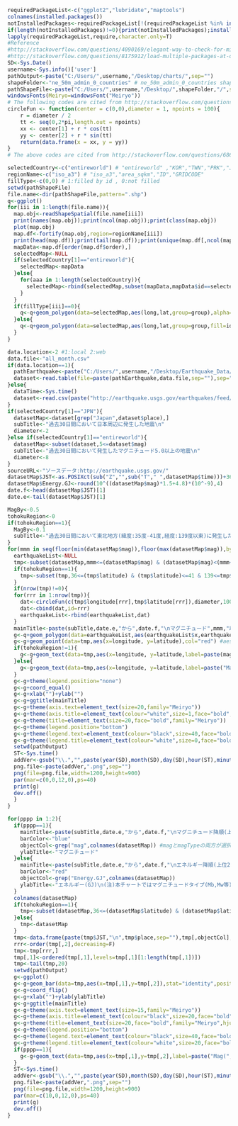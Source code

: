 ```r
requiredPackageList<-c("ggplot2","lubridate","maptools")
colnames(installed.packages())
notInstalledPackages<-requiredPackageList[!(requiredPackageList %in% installed.packages()[,"Package"])] #apply logical vector to requiredPackageList
if(length(notInstalledPackages)!=0){print(notInstalledPackages);install.packages(notInstalledPackages)}
lapply(requiredPackageList,require,character.only=T)
#Reference 
#http://stackoverflow.com/questions/4090169/elegant-way-to-check-for-missing-packages-and-install-them
#http://stackoverflow.com/questions/8175912/load-multiple-packages-at-once
SD<-Sys.Date()
username<-Sys.info()['user']
pathOutput<-paste("C:/Users/",username,"/Desktop/charts/",sep="")
shapeFolder<-"ne_50m_admin_0_countries" # ne_50m_admin_0_countries shapeFile ne_50m_urban_areas
pathShapeFile<-paste("C:/Users/",username,"/Desktop/",shapeFolder,"/",sep="")
windowsFonts(Meiryo=windowsFont("Meiryo"))
# The following codes are cited from http://stackoverflow.com/questions/6862742/draw-a-circle-with-ggplot2
circleFun <- function(center = c(0,0),diameter = 1, npoints = 100){
    r = diameter / 2
    tt <- seq(0,2*pi,length.out = npoints)
    xx <- center[1] + r * cos(tt)
    yy <- center[2] + r * sin(tt)
    return(data.frame(x = xx, y = yy))
}
# The above codes are cited from http://stackoverflow.com/questions/6862742/draw-a-circle-with-ggplot2
```

```r
selectedCountry<-c("entireworld") # "entireworld" ,"KOR","TWN","PRK","JPN"
regionName<-c("iso_a3") # "iso_a3","area_sqkm","ID","GRIDCODE"
fillType<-c(0,0) # 1:filled by id , 0:not filled
setwd(pathShapeFile)
file.name<-dir(pathShapeFile,pattern=".shp")
q<-ggplot()
for(iii in 1:length(file.name)){
  map.obj<-readShapeSpatial(file.name[iii])
  print(names(map.obj));print(ncol(map.obj));print(class(map.obj))
  plot(map.obj)
  map.df<-fortify(map.obj,region=regionName[iii])
  print(head(map.df));print(tail(map.df));print(unique(map.df[,ncol(map.df)]))
  mapData<-map.df[order(map.df$order),]
  selectedMap<-NULL
  if(selectedCountry[1]=="entireworld"){
    selectedMap<-mapData  
  }else{
    for(aaa in 1:length(selectedCountry)){
      selectedMap<-rbind(selectedMap,subset(mapData,mapData$id==selectedCountry[aaa]))
    }
  }  
  if(fillType[iii]==0){  
    q<-q+geom_polygon(data=selectedMap,aes(long,lat,group=group),alpha=0.0,colour="black")
  }else{
    q<-q+geom_polygon(data=selectedMap,aes(long,lat,group=group,fill=id),alpha=0.5,colour="black")
  }  
}
```

```r
data.location<-2 #1:local 2:web
data.file<-"all_month.csv"
if(data.location==1){
  pathEarthquake<-paste("C:/Users/",username,"/Desktop/Earthquake_Data/",sep="")
  dataset<-read.table(file=paste(pathEarthquake,data.file,sep=""),sep=",",header=T,as.is=T,skip=0)
}else{
  dataTime<-Sys.time()
  dataset<-read.csv(paste("http://earthquake.usgs.gov/earthquakes/feed/v1.0/summary/",data.file,sep=""),header=T,as.is=T,skip=0) 
}
if(selectedCountry[1]=="JPN"){
  datasetMap<-dataset[grep("Japan",dataset$place),]
  subTitle<-"過去30日間において日本周辺に発生した地震\n"
  diameter<-2
}else if(selectedCountry[1]=="entireworld"){
  datasetMap<-subset(dataset,5<=dataset$mag)
  subTitle<-"過去30日間において発生したマグニチュード5.0以上の地震\n"
  diameter<-8
}
sourceURL<-"ソースデータ:http://earthquake.usgs.gov/"
datasetMap$JST<-as.POSIXct(sub("Z","",sub("T"," ",datasetMap$time)))+3600*9 #UTC+9
datasetMap$Energy.GJ<-round(10^((datasetMap$mag)*1.5+4.8)*(10^-9),4)
date.f<-head(datasetMap$JST)[1]
date.e<-tail(datasetMap$JST)[1]
```

```r
MagBy<-0.5
tohokuRegion<-0
if(tohokuRegion==1){
  MagBy<-0.1
  subTitle<-"過去30日間において東北地方(緯度:35度-41度,経度:139度以東)に発生した地震\n"
}  
for(mmm in seq(floor(min(datasetMap$mag)),floor(max(datasetMap$mag)),by=MagBy)){
  earthquakeList<-NULL
  tmp<-subset(datasetMap,mmm<=(datasetMap$mag) & (datasetMap$mag)<(mmm+MagBy))
  if(tohokuRegion==1){
    tmp<-subset(tmp,36<=(tmp$latitude) & (tmp$latitude)<=41 & 139<=tmp$longitude)
  }
  if(nrow(tmp)!=0){
  for(rrr in 1:nrow(tmp)){
    dat<-circleFun(c(tmp$longitude[rrr],tmp$latitude[rrr]),diameter,100)
    dat<-cbind(dat,id=rrr)  
    earthquakeList<-rbind(earthquakeList,dat)
  }
  mainTitle<-paste(subTitle,date.e,"から",date.f,"\nマグニチュード",mmm,"以上",mmm+MagBy,"未満.地震数計=",nrow(tmp),"\nソースデータ確認日時:",dataTime," , ",sourceURL)
  g<-q+geom_polygon(data=earthquakeList,aes(earthquakeList$x,earthquakeList$y,group=earthquakeList$id),alpha=0.1,colour="blue")
  g<-g+geom_point(data=tmp,aes(x=longitude, y=latitude),col="red") #aes(,size=tmp$mag)
  if(tohokuRegion!=1){  
    g<-g+geom_text(data=tmp,aes(x=longitude, y=latitude,label=paste(magType,":",mag,"\nDepth(km):",depth,sep="")),hjust=0.5,size=4,family="Meiryo")
  }else{
    g<-g+geom_text(data=tmp,aes(x=longitude, y=latitude,label=paste("Mag(",magType,"):",mag,"\nDepth(km):",depth,"\n",JST,sep="")),hjust=0.5,size=4,family="Meiryo")
  }  
  g<-g+theme(legend.position="none")
  g<-g+coord_equal()
  g<-g+xlab("")+ylab("")
  g<-g+ggtitle(mainTitle)
  g<-g+theme(axis.text=element_text(size=20,family="Meiryo"))   
  g<-g+theme(axis.title=element_text(colour="white",size=1,face="bold",family="Meiryo"))   
  g<-g+theme(title=element_text(size=20,face="bold",family="Meiryo"))   
  g<-g+theme(legend.position="bottom")   
  g<-g+theme(legend.text=element_text(colour="black",size=40,face="bold",family="Meiryo"))   
  g<-g+theme(legend.title=element_text(colour="white",size=0,face="bold",family="Meiryo"))   
  setwd(pathOutput)
  ST<-Sys.time()  
  addVer<-gsub("\\.","",paste(year(SD),month(SD),day(SD),hour(ST),minute(ST),second(ST),sep=""))
  png.file<-paste(addVer,".png",sep="")
  png(file=png.file,width=1200,height=900)
  par(mar=c(0,0,12,0),ps=40)
  print(g)
  dev.off()
  }  
}
```

```r
for(pppp in 1:2){
  if(pppp==1){
    mainTitle<-paste(subTitle,date.e,"から",date.f,"\nマグニチュード降順(上位20)\nソースデータ確認日時:",dataTime,"\n",sourceURL)
    barColor<-"blue"
    objectCol<-grep("mag",colnames(datasetMap)) #magとmagTypeの両方が選択される
    ylabTitle<-"マグニチュード"
  }else{
    mainTitle<-paste(subTitle,date.e,"から",date.f,"\nエネルギー降順(上位20)\nソースデータ確認日時:",dataTime,"\n",sourceURL)
    barColor<-"red"  
    objectCol<-grep("Energy.GJ",colnames(datasetMap))
    ylabTitle<-"エネルギー(GJ)\n(注)本チャートではマグニチュードタイプ(Mb,Mw等)に関らず\nE(GJ)=10^(マグニチュード*1.5+4.8)*(10^-9)"
  }
  colnames(datasetMap)
  if(tohokuRegion==1){
    tmp<-subset(datasetMap,36<=(datasetMap$latitude) & (datasetMap$latitude)<=41 & 139<=datasetMap$longitude)
  }else{
    tmp<-datasetMap
  }  
  tmp<-data.frame(paste(tmp$JST,"\n",tmp$place,sep=""),tmp[,objectCol],tmp$depth,tmp$latitude,tmp$longitude)
  rrr<-order(tmp[,2],decreasing=F)
  tmp<-tmp[rrr,]
  tmp[,1]<-ordered(tmp[,1],levels=tmp[,1][1:length(tmp[,1])])
  tmp<-tail(tmp,20)
  setwd(pathOutput)
  g<-ggplot()
  g<-g+geom_bar(data=tmp,aes(x=tmp[,1],y=tmp[,2]),stat="identity",position="identity",fill=barColor,alpha=0.2,color="black")
  g<-g+coord_flip()
  g<-g+xlab("")+ylab(ylabTitle)
  g<-g+ggtitle(mainTitle)
  g<-g+theme(axis.text=element_text(size=15,family="Meiryo"))   
  g<-g+theme(axis.title=element_text(colour="black",size=20,face="bold",family="Meiryo"))   
  g<-g+theme(title=element_text(size=20,face="bold",family="Meiryo",hjust=0.5))   
  g<-g+theme(legend.position="bottom")   
  g<-g+theme(legend.text=element_text(colour="black",size=40,face="bold",family="Meiryo"))   
  g<-g+theme(legend.title=element_text(colour="white",size=20,face="bold",family="Meiryo"))
  if(pppp==1){  
    g<-g+geom_text(data=tmp,aes(x=tmp[,1],y=tmp[,2],label=paste("Mag(",tmp[,3],"):",tmp[,2],",Depth(km):",tmp[,4],",lat:",tmp[,5],",lon:",tmp[,6],sep="")),vjust=0.5,hjust=1,size=5,face="bold",family="Meiryo") 
  }
  ST<-Sys.time()  
  addVer<-gsub("\\.","",paste(year(SD),month(SD),day(SD),hour(ST),minute(ST),second(ST),sep=""))
  png.file<-paste(addVer,".png",sep="")
  png(file=png.file,width=1200,height=900)
  par(mar=c(10,0,12,0),ps=40)
  print(g)
  dev.off()
}  
```
